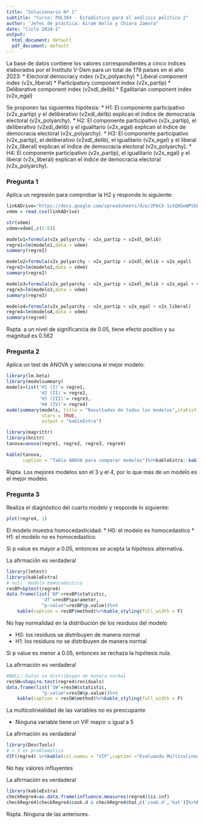 ---
title: "Solucionario Nº 1"
subtitle: "Curso: POL304 - Estadística para el análisis político 2"
author: "Jefes de práctica: Airam Bello y Chiara Zamora"
date: "Ciclo 2024-2"
output:
  html_document: default
  pdf_document: default
---

La base de datos contiene los valores correspondientes a cinco índices elaborados por el Instituto V-Dem para un total de 179 países en el año 2023: 
* Electoral democracy index (v2x_polyarchy)
* Liberal component index (v2x_liberal) 
* Participatory component index (v2x_partip) 
* Deliberative component index (v2xdl_delib)
* Egalitarian component index (v2x_egal)

Se proponen las siguientes hipótesis:
* H1: El componente participativo (v2x_partip) y el deliberativo (v2xdl_delib) explican el índice de democracia electoral (v2x_polyarchy).
* H2: El componente participativo (v2x_partip), el deliberativo (v2xdl_delib) y el igualitario (v2x_egal) explican el índice de democracia electoral (v2x_polyarchy).
* H3: El componente participativo (v2x_partip), el deliberativo (v2xdl_delib), el igualitario (v2x_egal) y el liberal (v2x_liberal) explican el índice de democracia electoral (v2x_polyarchy).
* H4: El componente participativo (v2x_partip), el igualitario (v2x_egal) y el liberal (v2x_liberal) explican el índice de democracia electoral (v2x_polyarchy).

### Pregunta 1

Aplica un regresión para comprobar la H2 y responde lo siguiente: 

```{r}
linkADrive='https://docs.google.com/spreadsheets/d/e/2PACX-1vSQ8GeWPSGhq0SaoWyGRfxEN5fm1hLsYDPFpyGgjlID479tGPwwdMZkfq_j6f4SeH7MYwcGPrIqeQy8/pub?gid=1383566652&single=true&output=csv'
vdem = read.csv(linkADrive)
```

```{r}
str(vdem)
vdem=vdem[,c(2:6)]
```

```{r}
modelo1=formula(v2x_polyarchy ~ v2x_partip + v2xdl_delib)
regre1=lm(modelo1,data = vdem)
summary(regre1)
```

```{r}
modelo2=formula(v2x_polyarchy ~ v2x_partip + v2xdl_delib + v2x_egal)
regre2=lm(modelo2,data = vdem)
summary(regre2)
```

```{r}
modelo3=formula(v2x_polyarchy ~ v2x_partip + v2xdl_delib + v2x_egal + v2x_liberal)
regre3=lm(modelo3,data = vdem)
summary(regre3)
```

```{r}
modelo4=formula(v2x_polyarchy ~ v2x_partip + v2x_egal + v2x_liberal)
regre4=lm(modelo4,data = vdem)
summary(regre4)
```

Rspta. a un nivel de significancia de 0.05, tiene efecto positivo y su magnitud es 0.562

### Pregunta 2

Aplica un test de ANOVA y selecciona el mejor modelo:

```{r}
library(lm.beta)
library(modelsummary)
models=list('H1 (I)'= regre1,
            'H2 (II)'= regre2,
            'H3 (III)'= regre3,
            'H4 (IV)'= regre4)
modelsummary(models, title = "Resultados de todos los modelos",statistic = "conf.int",
             stars = TRUE,
             output = "kableExtra")
```

```{r}
library(magrittr)
library(knitr)
tanova=anova(regre1, regre2, regre3, regre4)

kable(tanova,
      caption = "Tabla ANOVA para comparar modelos")%>%kableExtra::kable_styling(full_width = FALSE)
```

Rspta. Los mejores modelos son el 3 y el 4, por lo que más de un modelo es el mejor modelo.


### Pregunta 3

Realiza el diagnóstico del cuarto modelo y responde lo siguiente:

```{r}
plot(regre4, 1)
```
El modelo muestra homocedasticidad:
* H0: el modelo es homocedastico 
* H1: el modelo no es homocedastico

Si p value es mayor a 0.05, entonces se acepta la hipótesis alternativa. 

La afirmación es verdadera!
```{r}
library(lmtest)
library(kableExtra)
# null: modelo homocedastico
resBP=bptest(regre4)
data.frame(list('BP'=resBP$statistic,
             'df'=resBP$parameter,
             "p-value"=resBP$p.value))%>%
    kable(caption = resBP$method)%>%kable_styling(full_width = F)
```

No hay normalidad en la distribución de los residuos del modelo

* H0: los residuos se distribuyen de manera normal 
* H1: los residuos no se distribuyen de manera normal

Si p value es menor a 0.05, entonces se rechaza la hipótesis nula. 

La afirmación es verdadera!
```{r}
#NULL: Datos se distribuyen de manera normal
resSW=shapiro.test(regre4$residuals)
data.frame(list('SW'=resSW$statistic,
             "p-value"=resSW$p.value))%>%
    kable(caption = resSW$method)%>%kable_styling(full_width = F)
```

La multicolinealidad de las variables no es preocupante

* Ninguna variable tiene un VIF mayor o igual a 5

La afirmación es verdadera!
```{r}
library(DescTools)
# > 5 es problematico
VIF(regre4) %>%kable(col.names = "VIF",caption ="Evaluando Multicolinealidad usando VIF (Variance Inflation Factors)" )%>%kable_styling(full_width = F)
```

No hay valores influyentes

La afirmación es verdadera!
```{r}
library(kableExtra)
checkRegre4=as.data.frame(influence.measures(regre4)$is.inf)
checkRegre4[checkRegre4$cook.d & checkRegre4$hat,c('cook.d','hat')]%>%kable(caption = "Valores Influyentes criticos")%>%kable_styling(full_width = F)
```


Rspta. Ninguna de las anteriores.


















